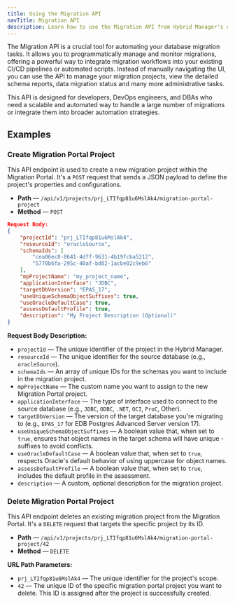 ```yaml
---
title: Using the Migration API
navTitle: Migration API
description: Learn how to use the Migration API from Hybrid Manager's console.
---
```


The Migration API is a crucial tool for automating your database migration tasks. It allows you to programmatically manage and monitor migrations, offering a powerful way to integrate migration workflows into your existing CI/CD pipelines or automated scripts. Instead of manually navigating the UI, you can use the API to manage your migration projects, view the detailed schema reports, data migration status and many more administrative tasks.

This API is designed for developers, DevOps engineers, and DBAs who need a scalable and automated way to handle a large number of migrations or integrate them into broader automation strategies.

## Examples

### Create Migration Portal Project

This API endpoint is used to create a new migration project within the Migration Portal. It's a `POST` request that sends a JSON payload to define the project's properties and configurations.

- **Path** &mdash; `/api/v1/projects/prj_LTIfqp81u6MslAk4/migration-portal-project`
- **Method** &mdash; `POST`

```JSON
Request Body:
{
	"projectId": "prj_LTIfqp81u6MslAk4",
	"resourceId": "oracleSource",
	"schemaIds": [
		"cea06ec8-8641-4dff-9631-4b19fcba5212",
		"5770b6fa-295c-40af-bd02-1acbe02c9eb6"
	],
	"mpProjectName": "my_project_name",
	"applicationInterface": "JDBC",
	"targetDbVersion": "EPAS_17",
	"useUniqueSchemaObjectSuffixes": true,
	"useOracleDefaultCase": true,
	"assessDefaultProfile": true,
	"description": "My Project Description (Optional)"
}
```

**Request Body Description:**

-  `projectId` &mdash; The unique identifier of the project in the Hybrid Manager.
-  `resourceId` &mdash; The unique identifier for the source database (e.g., `oracleSource`).
-  `schemaIds` &mdash; An array of unique IDs for the schemas you want to include in the migration project.
-  `mpProjectName` &mdash; The custom name you want to assign to the new Migration Portal project.
-  `applicationInterface` &mdash; The type of interface used to connect to the source database (e.g., `JDBC`, `ODBC`, `.NET`, `OCI`, `ProC`, Other).
-  `targetDbVersion` &mdash; The version of the target database you're migrating to (e.g., `EPAS_17` for EDB Postgres Advanced Server version 17).
-  `useUniqueSchemaObjectSuffixes` &mdash; A boolean value that, when set to `true`, ensures that object names in the target schema will have unique - suffixes to avoid conflicts.
-  `useOracleDefaultCase` &mdash; A boolean value that, when set to `true`, respects Oracle's default behavior of using uppercase for object names.
-  `assessDefaultProfile` &mdash; A boolean value that, when set to `true`, includes the default profile in the assessment.
-  `description` &mdash; A custom, optional description for the migration project.


### Delete Migration Portal Project

This API endpoint deletes an existing migration project from the Migration Portal. It's a `DELETE` request that targets the specific project by its ID.

- **Path** &mdash; `/api/v1/projects/prj_LTIfqp81u6MslAk4/migration-portal-project/42`
- **Method** &mdash; `DELETE`

**URL Path Parameters:**

- `prj_LTIfqp81u6MslAk4` &mdash; The unique identifier for the project's scope.
- `42` &mdash; The unique ID of the specific migration portal project you want to delete. This ID is assigned after the project is successfully created.